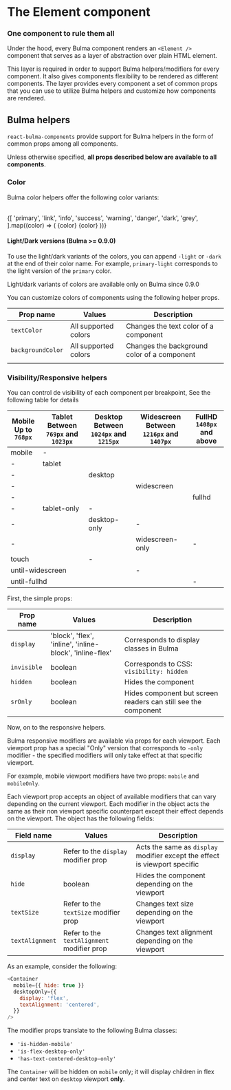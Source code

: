 
<Meta title="Core Component/Basics" />

# The Element component
### One component to rule them all

Under the hood, every Bulma component renders an `<Element />` component that serves as a layer of abstraction
over plain HTML element.

This layer is required in order to support Bulma helpers/modifiers for every component.
It also gives components flexibility to be rendered as different components. The layer provides every component
a set of common props that you can use to utilize Bulma helpers and customize how components are rendered.

<ArgsTable of={Element} />

## Bulma helpers

`react-bulma-components` provide support for Bulma helpers in the form of common props among all components.

Unless otherwise specified, **all props described below are available to all components**.

### Color

Bulma color helpers offer the following color variants:

<br />

<Container>
  <Columns>
    {[
      'primary',
      'link',
      'info',
      'success',
      'warning',
      'danger',
      'dark',
      'grey',
    ].map((color) => (
      <Columns.Column size={3}>
        <Columns>
          <Columns.Column style={{ textTransform: 'capitalize' }}>{color}</Columns.Column>
        </Columns>
        <Card>
          <Notification color={color}>{color}</Notification>
        </Card>
      </Columns.Column>
    ))}
  </Columns>
</Container>

<br />

#### Light/Dark versions (Bulma >= 0.9.0)

To use the light/dark variants of the colors, you can append `-light` or `-dark` at the end of their color name.
For example, `primary-light` corresponds to the light version of the `primary` color.

<Message color="info">
  <Message.Body>
    Light/dark variants of colors are available only on Bulma since 0.9.0
  </Message.Body>
</Message>

You can customize colors of components using the following helper props.

| Prop name         | Values               | Description                                 |
| ----------------- | -------------------- | ------------------------------------------- |
| `textColor`       | All supported colors | Changes the text color of a component       |
| `backgroundColor` | All supported colors | Changes the background color of a component |
                            |

### Visibility/Responsive helpers

<Block>
You can control de visibility of each component per breakpoint, See the following table for details
</Block>
<Table bordered size="fullwidth">
  <thead>
    <tr>
      <th style={{ width: '20%' }}>
        Mobile<br />
        Up to <code>768px</code>
      </th>
      <th style={{ width: '20%' }}>
        Tablet<br />
        Between <code>769px</code> and <code>1023px</code>
      </th>
      <th style={{ width: '20%' }}>
        Desktop<br />
        Between <code>1024px</code> and <code>1215px</code>
      </th>
      <th style={{ width: '20%' }}>
        Widescreen<br />
        Between <code>1216px</code> and <code>1407px</code>
      </th>
      <th style={{ width: '20%' }}>
        FullHD<br />
        <code>1408px</code> and above
      </th>
    </tr>
  </thead>
  <Element renderAs="tbody" textAlignment="center" textTransform="capitalized">
    <tr>
      <td>
        <Notification color="info">mobile</Notification>
      </td>
      <td colspan="4">
        <Notification>-</Notification>
      </td>
    </tr>
    <tr>
      <td>
        <Notification>-</Notification>
      </td>
      <td colspan="4">
        <Notification color="info">tablet</Notification>
      </td>
    </tr>
    <tr>
      <td colspan="2">
        <Notification>-</Notification>
      </td>
      <td colspan="3">
        <Notification color="info">desktop</Notification>
      </td>
    </tr>
    <tr>
      <td colspan="3">
        <Notification>-</Notification>
      </td>
      <td colspan="2">
        <Notification color="info">widescreen</Notification>
      </td>
    </tr>
    <tr>
      <td colspan="4">
        <Notification>-</Notification>
      </td>
      <td>
        <Notification color="info">fullhd</Notification>
      </td>
    </tr>
    <tr>
      <td>
        <Notification>-</Notification>
      </td>
      <td>
        <Notification color="info">tablet-only</Notification>
      </td>
      <td colspan="3">
        <Notification>-</Notification>
      </td>
    </tr>
    <tr>
      <td colspan="2">
        <Notification>-</Notification>
      </td>
      <td>
        <Notification color="info">desktop-only</Notification>
      </td>
      <td colspan="2">
        <Notification>-</Notification>
      </td>
    </tr>
    <tr>
      <td colspan="3">
        <Notification>-</Notification>
      </td>
      <td>
        <Notification color="info">widescreen-only</Notification>
      </td>
      <td>
        <Notification>-</Notification>
      </td>
    </tr>
    <tr>
      <td colspan="2">
        <Notification color="info">touch</Notification>
      </td>
      <td colspan="3">
        <Notification>-</Notification>
      </td>
    </tr>
    <tr>
      <td colspan="3">
        <Notification color="info">until-widescreen</Notification>
      </td>
      <td colspan="2">
        <Notification>-</Notification>
      </td>
    </tr>
    <tr>
      <td colspan="4">
        <Notification color="info">until-fullhd</Notification>
      </td>
      <td colspan="1">
        <Notification>-</Notification>
      </td>
    </tr>
  </Element>
</Table>


First, the simple props:

| Prop name   | Values                                                   | Description                                                    |
| ----------- | -------------------------------------------------------- | -------------------------------------------------------------- |
| `display`   | 'block', 'flex', 'inline', 'inline-block', 'inline-flex' | Corresponds to display classes in Bulma                        |
| `invisible` | boolean                                                  | Corresponds to CSS: `visibility: hidden`                       |
| `hidden`    | boolean                                                  | Hides the component                                            |
| `srOnly`    | boolean                                                  | Hides component but screen readers can still see the component |

Now, on to the responsive helpers.

Bulma responsive modifiers are available via props for each viewport. Each viewport prop has a special "Only" version
that corresponds to `-only` modifier - the specified modifiers will only take effect at that specific viewport.

For example, mobile viewport modifiers have two props: `mobile` and `mobileOnly`.

Each viewport prop accepts an object of available modifiers that can vary depending on the current viewport.
Each modifier in the object acts the same as their non viewport specific counterpart except their effect depends on the viewport.
The object has the following fields:

| Field name      | Values                                     | Description                                                                |
| --------------- | ------------------------------------------ | -------------------------------------------------------------------------- |
| `display`       | Refer to the `display` modifier prop       | Acts the same as `display` modifier except the effect is viewport specific |
| `hide`          | boolean                                    | Hides the component depending on the viewport                              |
| `textSize`      | Refer to the `textSize` modifier prop      | Changes text size depending on the viewport                                |
| `textAlignment` | Refer to the `textAlignment` modifier prop | Changes text alignment depending on the viewport                           |

As an example, consider the following:

```js
<Container
  mobile={{ hide: true }}
  desktopOnly={{
    display: 'flex',
    textAlignment: 'centered',
  }}
/>
```

The modifier props translate to the following Bulma classes:

- `'is-hidden-mobile'`
- `'is-flex-desktop-only'`
- `'has-text-centered-desktop-only'`

The `Container` will be hidden on `mobile` only;
it will display children in flex and center text on `desktop` viewport **only**.
